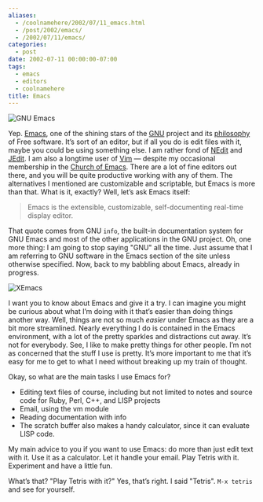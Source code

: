 ```yaml
---
aliases:
  - /coolnamehere/2002/07/11_emacs.html
  - /post/2002/emacs/
  - /2002/07/11/emacs/
categories:
  - post
date: 2002-07-11 00:00:00-07:00
tags:
  - emacs
  - editors
  - coolnamehere
title: Emacs
---
```


![GNU Emacs](@img/2002/emacs-logo.png)

Yep. [Emacs](http://www.gnu.org/software/emacs), one of the shining
stars of the [GNU](http://www.gnu.org) project and its
[philosophy](http://www.gnu.org/philosophy/philosophy.html) of Free
software. It’s sort of an editor, but if all you do is edit files with
it, maybe you could be using something else. I am rather fond of
[NEdit](http://www.nedit.org/) and [JEdit](http://www.jedit.org/). I am
also a longtime user of [Vim](/tags/vim) — despite my occasional
membership in the [Church of
Emacs](http://www.dina.dk/~abraham/religion/). There are a lot of fine
editors out there, and you will be quite productive working with any of
them. The alternatives I mentioned are customizable and scriptable, but
Emacs is more than that. What is it, exactly? Well, let’s ask Emacs
itself:

> Emacs is the extensible, customizable, self-documenting real-time
> display editor.

That quote comes from GNU `info`, the built-in documentation system for
GNU Emacs and most of the other applications in the GNU project. Oh, one
more thing: I am going to stop saying "GNU" all the time. Just assume
that I am referring to GNU software in the Emacs section of the site
unless otherwise specified. Now, back to my babbling about Emacs,
already in progress.

![XEmacs](@img/2002/xemacs-logo.png)

I want you to know about Emacs and give it a try. I can imagine you
might be curious about what I’m doing with it that’s easier than doing
things another way. Well, things are not so much *easier* under Emacs as
they are a bit more streamlined. Nearly everything I do is contained in
the Emacs environment, with a lot of the pretty sparkles and
distractions cut away. It’s not for everybody. See, I like to make
pretty things for other people. I’m not as concerned that the stuff I
use is pretty. It’s more important to me that it’s easy for me to get to
what I need without breaking up my train of thought.

Okay, so what are the main tasks I use Emacs for?

- Editing text files of course, including but not limited to notes and source code for Ruby, Perl, C++, and LISP projects
- Email, using the vm module
- Reading documentation with info
- The scratch buffer also makes a handy calculator, since it can
  evaluate LISP code.

My main advice to you if you want to use Emacs: do more than just edit
text with it. Use it as a calculator. Let it handle your email. Play
Tetris with it. Experiment and have a little fun.

What’s that? "Play Tetris with it?" Yes, that’s right. I said "Tetris".
`M-x tetris` and see for yourself.
